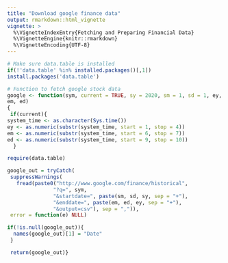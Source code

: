 ```yaml
---
title: "Download google finance data"
output: rmarkdown::html_vignette
vignette: >
  %\VignetteIndexEntry{Fetching and Preparing Financial Data}
  %\VignetteEngine{knitr::rmarkdown}
  %\VignetteEncoding{UTF-8}
---
```


```r
# Make sure data.table is installed
if(!'data.table' %in% installed.packages()[,1]) 
install.packages('data.table')

# Function to fetch google stock data
google <- function(sym, current = TRUE, sy = 2020, sm = 1, sd = 1, ey, 
em, ed)
{
 if(current){
system_time <- as.character(Sys.time())
ey <- as.numeric(substr(system_time, start = 1, stop = 4))
em <- as.numeric(substr(system_time, start = 6, stop = 7))
ed <- as.numeric(substr(system_time, start = 9, stop = 10))
  }

require(data.table)

google_out = tryCatch(
 suppressWarnings(
   fread(paste0("http://www.google.com/finance/historical",
               "?q=", sym,
               "&startdate=", paste(sm, sd, sy, sep = "+"),
               "&enddate=", paste(em, ed, ey, sep = "+"),
               "&output=csv"), sep = ",")),
 error = function(e) NULL)

if(!is.null(google_out)){
  names(google_out)[1] = "Date"
 }

 return(google_out)}
```

